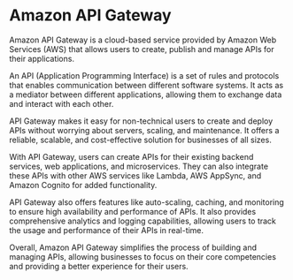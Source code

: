
# Amazon API Gateway

Amazon API Gateway is a cloud-based service provided by Amazon Web Services (AWS) that allows users to create, publish and manage APIs for their applications. 

An API (Application Programming Interface) is a set of rules and protocols that enables communication between different software systems. It acts as a mediator between different applications, allowing them to exchange data and interact with each other. 

API Gateway makes it easy for non-technical users to create and deploy APIs without worrying about servers, scaling, and maintenance. It offers a reliable, scalable, and cost-effective solution for businesses of all sizes.

With API Gateway, users can create APIs for their existing backend services, web applications, and microservices. They can also integrate these APIs with other AWS services like Lambda, AWS AppSync, and Amazon Cognito for added functionality.

API Gateway also offers features like auto-scaling, caching, and monitoring to ensure high availability and performance of APIs. It also provides comprehensive analytics and logging capabilities, allowing users to track the usage and performance of their APIs in real-time.

Overall, Amazon API Gateway simplifies the process of building and managing APIs, allowing businesses to focus on their core competencies and providing a better experience for their users. 